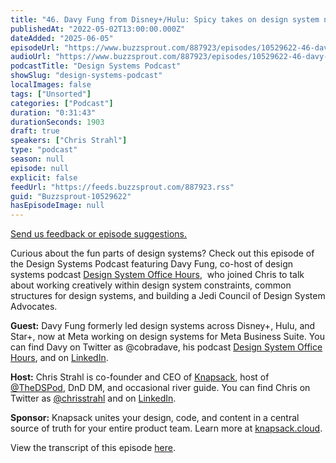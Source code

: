 ```yaml
---
title: "46. Davy Fung from Disney+/Hulu: Spicy takes on design system nuances"
publishedAt: "2022-05-02T13:00:00.000Z"
dateAdded: "2025-06-05"
episodeUrl: "https://www.buzzsprout.com/887923/episodes/10529622-46-davy-fung-from-disney-hulu-spicy-takes-on-design-system-nuances.mp3"
audioUrl: "https://www.buzzsprout.com/887923/episodes/10529622-46-davy-fung-from-disney-hulu-spicy-takes-on-design-system-nuances.mp3"
podcastTitle: "Design Systems Podcast"
showSlug: "design-systems-podcast"
localImages: false
tags: ["Unsorted"]
categories: ["Podcast"]
duration: "0:31:43"
durationSeconds: 1903
draft: true
speakers: ["Chris Strahl"]
type: "podcast"
season: null
episode: null
explicit: false
feedUrl: "https://feeds.buzzsprout.com/887923.rss"
guid: "Buzzsprout-10529622"
hasEpisodeImage: null
---
```

[Send us feedback or episode suggestions.](https://www.buzzsprout.com/twilio/text_messages/887923/open_sms)

Curious about the fun parts of design systems? Check out this episode of the Design Systems Podcast featuring Davy Fung, co-host of design systems podcast [Design System Office Hours](https://podcasts.apple.com/us/podcast/design-system-office-hours/id1605819337),  who joined Chris to talk about working creatively within design system constraints, common structures for design systems, and building a Jedi Council of Design System Advocates. 

**Guest:** Davy Fung formerly led design systems across Disney+, Hulu, and Star+, now at Meta working on design systems for Meta Business Suite. You can find Davy on Twitter as @cobradave, his podcast [Design System Office Hours](https://podcasts.apple.com/us/podcast/design-system-office-hours/id1605819337), and on [LinkedIn](https://www.linkedin.com/in/davidfung/).

**Host:** Chris Strahl is co-founder and CEO of [Knapsack](https://www.knapsack.cloud/), host of [@TheDSPod](https://twitter.com/thedspod), DnD DM, and occasional river guide. You can find Chris on Twitter as [@chrisstrahl](https://twitter.com/chrisstrahl) and on [LinkedIn](https://www.linkedin.com/in/chrisstrahl/).

**Sponsor:** Knapsack unites your design, code, and content in a central source of truth for your entire product team. Learn more at [knapsack.cloud](https://www.knapsack.cloud/).

View the transcript of this episode [here](https://www.knapsack.cloud/blog/dsp-davy-fung).
